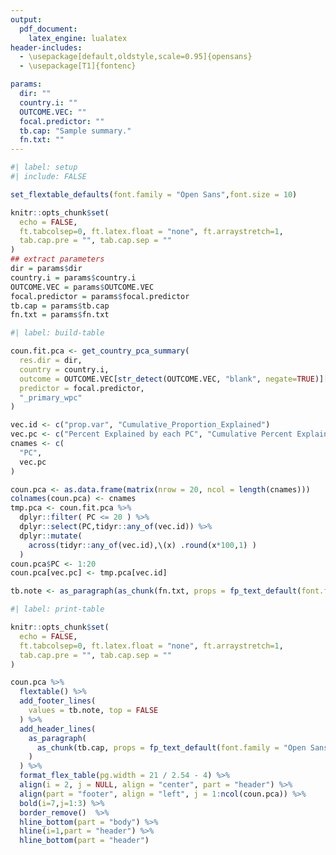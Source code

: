 ```yaml
---
output:
  pdf_document:
    latex_engine: lualatex
header-includes:
  - \usepackage[default,oldstyle,scale=0.95]{opensans}
  - \usepackage[T1]{fontenc}

params: 
  dir: ""
  country.i: ""
  OUTCOME.VEC: ""
  focal.predictor: ""
  tb.cap: "Sample summary."
  fn.txt: ""
---
```


\pagestyle{empty}
\setmainfont{opensans}

```r
#| label: setup
#| include: FALSE

set_flextable_defaults(font.family = "Open Sans",font.size = 10)

knitr::opts_chunk$set(
  echo = FALSE,
  ft.tabcolsep=0, ft.latex.float = "none", ft.arraystretch=1,
  tab.cap.pre = "", tab.cap.sep = ""
)
## extract parameters
dir = params$dir
country.i = params$country.i
OUTCOME.VEC = params$OUTCOME.VEC
focal.predictor = params$focal.predictor
tb.cap = params$tb.cap
fn.txt = params$fn.txt


```


```r
#| label: build-table

coun.fit.pca <- get_country_pca_summary(
  res.dir = dir,
  country = country.i,
  outcome = OUTCOME.VEC[str_detect(OUTCOME.VEC, "blank", negate=TRUE)][1],
  predictor = focal.predictor,
  "_primary_wpc"
)

vec.id <- c("prop.var", "Cumulative_Proportion_Explained")
vec.pc <- c("Percent Explained by each PC", "Cumulative Percent Explained")
cnames <- c(
  "PC",
  vec.pc
)

coun.pca <- as.data.frame(matrix(nrow = 20, ncol = length(cnames)))
colnames(coun.pca) <- cnames
tmp.pca <- coun.fit.pca %>%
  dplyr::filter( PC <= 20 ) %>%
  dplyr::select(PC,tidyr::any_of(vec.id)) %>%
  dplyr::mutate(
    across(tidyr::any_of(vec.id),\(x) .round(x*100,1) )
  )
coun.pca$PC <- 1:20
coun.pca[vec.pc] <- tmp.pca[vec.id]

tb.note <- as_paragraph(as_chunk(fn.txt, props = fp_text_default(font.family = "Open Sans", font.size = 9)))

```



```r
#| label: print-table

knitr::opts_chunk$set(
  echo = FALSE,
  ft.tabcolsep=0, ft.latex.float = "none", ft.arraystretch=1,
  tab.cap.pre = "", tab.cap.sep = ""
)

coun.pca %>%
  flextable() %>%
  add_footer_lines(
    values = tb.note, top = FALSE
  ) %>%
  add_header_lines(
    as_paragraph(
      as_chunk(tb.cap, props = fp_text_default(font.family = "Open Sans", font.size = 11))
    )
  ) %>%
  format_flex_table(pg.width = 21 / 2.54 - 4) %>%
  align(i = 2, j = NULL, align = "center", part = "header") %>%
  align(part = "footer", align = "left", j = 1:ncol(coun.pca)) %>%
  bold(i=7,j=1:3) %>%
  border_remove()  %>%
  hline_bottom(part = "body") %>%
  hline(i=1,part = "header") %>%
  hline_bottom(part = "header")


```
